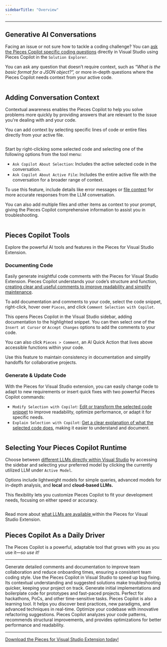 ```yaml
---
sidebarTitle: "Overview"
---
```


---

## Generative AI Conversations

Facing an issue or not sure how to tackle a coding challenge? You can [ask the Pieces Copilot specific coding questions](https://docs.pieces.app/products/extensions-plugins/visual-studio/copilot/chat) directly in Visual Studio using Pieces Copilot in the `Solution Explorer`.

You can ask any question that doesn’t require context, such as _“What is the basic format for a JSON object?”,_ or more in-depth questions where the Pieces Copilot needs context from your active code.

<img
  className="mx-auto"
/>

## Adding Conversation Context

Contextual awareness enables the Pieces Copilot to help you solve problems more quickly by providing answers that are relevant to the issue you're dealing with and your code.

You can add context by selecting specific lines of code or entire files directly from your active file.

<img
  className="mx-auto"
/>

Start by right-clicking some selected code and selecting one of the following options from the tool menu:

- `Ask Copilot About Selection`: Includes the active selected code in the conversation.
- `Ask Copilot About Active File`: Includes the entire active file with the conversation for a broader range of context.

To use this feature, include details like error messages or [file context](https://docs.pieces.app/products/extensions-plugins/visual-studio/copilot/chat#adding-context-to-copilot-chats) for more accurate responses from the LLM conversation.

You can also add multiple files and other items as context to your prompt, giving the Pieces Copilot comprehensive information to assist you in troubleshooting.

<img
  className="mx-auto"
/>

## Pieces Copilot Tools

Explore the powerful AI tools and features in the Pieces for Visual Studio Extension.

### Documenting Code

Easily generate insightful code comments with the Pieces for Visual Studio Extension. Pieces Copilot understands your code’s structure and function, [creating clear and useful comments to improve readability and simplify maintenance](https://docs.pieces.app/products/extensions-plugins/visual-studio/copilot/documenting-code#commenting-code-selections-with-pieces-copilot).

To add documentation and comments to your code, select the code snippet, right-click, hover over `Pieces`, and click `Comment Selection with Copilot`.

This opens Pieces Copilot in the Visual Studio sidebar, adding documentation to the highlighted snippet. You can then select one of the `Insert at Cursor` or `Accept Changes` options to add the comments to your code.

You can also click `Pieces > Comment`, an AI Quick Action that lives above accessible functions within your code.

<info>
  Use this feature to maintain consistency in documentation and simplify handoffs for collaborative projects.
</info>

### Generate & Update Code

With the Pieces for Visual Studio extension, you can easily change code to adapt to new requirements or insert quick fixes with two powerful Pieces Copilot commands:

- `Modify Selection with Copilot`: [Edit or transform the selected code snippet](https://docs.pieces.app/products/extensions-plugins/visual-studio/copilot/refactoring#modifying-your-code-with-pieces-copilot) to improve readability, optimize performance, or adapt it for specific needs.
- `Explain Selection with Copilot`: [Get a clear explanation of what the selected code does](https://docs.pieces.app/products/extensions-plugins/visual-studio/copilot/chat#accessing-pieces-copilot-in-vs-code), making it easier to understand and document.

<img
  className="mx-auto"
/>

## Selecting Your Pieces Copilot Runtime

Choose between [different LLMs directly within Visual Studio](https://docs.pieces.app/products/extensions-plugins/visual-studio/copilot/llm-settings) by accessing the sidebar and selecting your preferred model by clicking the currently utilized LLM under `Active Model`.

Options include lightweight models for simple queries, advanced models for in-depth analysis, and **local** and **cloud-based LLMs.**

This flexibility lets you customize Pieces Copilot to fit your development needs, focusing on either speed or accuracy.

<img
  className="mx-auto"
/>

Read more about [what LLMs are available ](https://docs.pieces.app/products/extensions-plugins/visual-studio/configuration#supported-llms)within the Pieces for Visual Studio Extension.

## Pieces Copilot As a Daily Driver

The Pieces Copilot is a powerful, adaptable tool that grows with you as you use it—_so use it\!_

---

<AccordionGroup>
  <Accordion title="Collaborative Coding Made Easy">
    Generate detailed comments and documentation to improve team collaboration and reduce onboarding times, ensuring a consistent team coding style.
  </Accordion>
  <Accordion title="Troubleshoot and Resolve Bugs Swiftly">
    Use the Pieces Copilot in Visual Studio to speed up bug fixing. Its contextual understanding and suggested solutions make troubleshooting quicker, keeping your project on track.
  </Accordion>
  <Accordion title="Quick Prototyping">
    Generate initial implementations and boilerplate code for prototypes and fast-paced projects. Perfect for hackathons, PoCs, and other time-sensitive tasks.
  </Accordion>
  <Accordion title="Skill Enhancement">
    Pieces Copilot is also a learning tool. It helps you discover best practices, new paradigms, and advanced techniques in real-time.
  </Accordion>
  <Accordion title="Efficient Code Refactoring">
    Optimize your codebase with innovative refactoring suggestions. Pieces Copilot analyzes your code patterns, recommends structural improvements, and provides optimizations for better performance and readability.
  </Accordion>
</AccordionGroup>

---

[Download the Pieces for Visual Studio Extension today!](https://marketplace.visualstudio.com/items?itemName=MeshIntelligentTechnologiesInc.PiecesVisualStudio)